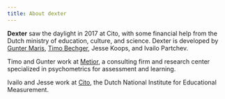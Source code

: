 ```yaml
---
title: About dexter
---
```


<style>
.dont-index{ display: none !important;}
</style>

**Dexter** saw the daylight in 2017 at Cito, with some financial help from the Dutch ministry of education, culture, and science. Dexter is developed by [Gunter Maris](https://metior.consulting/about-us/), [Timo Bechger](https://metior.consulting/about-us/), Jesse Koops, and Ivailo Partchev. 


Timo and Gunter work at [Metior](https://metior.consulting/), a consulting firm and research center specialized in psychometrics for assessment and learning.

Ivailo and Jesse work at [Cito](https://www.cito.com), the Dutch National Institute for Educational Measurement.
